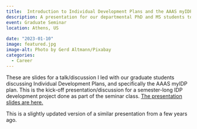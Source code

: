 ```yaml
---
title:  Introduction to Individual Development Plans and the AAAS myIDP
description: A presentation for our departmental PhD and MS students to kick off a semester-long IDP development 
event: Graduate Seminar
location: Athens, US
  
date: "2023-01-10"
image: featured.jpg
image-alt: Photo by Gerd Altmann/Pixabay
categories:
  - Career
---
```


These are slides for a talk/discussion I led with our graduate students discussing Individual Development Plans, and specifically the AAAS myIDP plan. This is the kick-off presentation/discussion for a semester-long IDP development project done as part of the seminar class. <a href="2023_01_IDP_Introduction.html" target="_blank">The presentation slides are here.</a>

This is a slightly updated version of a similar presentation from a few years ago.
